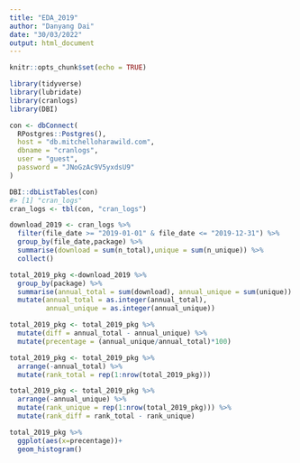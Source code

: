 ```yaml
---
title: "EDA_2019"
author: "Danyang Dai"
date: "30/03/2022"
output: html_document
---
```


```r
knitr::opts_chunk$set(echo = TRUE)
```


```r
library(tidyverse)
library(lubridate)
library(cranlogs)
library(DBI)
```

```r
con <- dbConnect(
  RPostgres::Postgres(),
  host = "db.mitchelloharawild.com",
  dbname = "cranlogs",
  user = "guest",
  password = "JNoGzAc9V5yxdsU9"
)

DBI::dbListTables(con)
#> [1] "cran_logs"
cran_logs <- tbl(con, "cran_logs")
```

```r
download_2019 <- cran_logs %>% 
  filter(file_date >= "2019-01-01" & file_date <= "2019-12-31") %>%
  group_by(file_date,package) %>% 
  summarise(download = sum(n_total),unique = sum(n_unique)) %>% 
  collect()
```

```r
total_2019_pkg <-download_2019 %>% 
  group_by(package) %>% 
  summarise(annual_total = sum(download), annual_unique = sum(unique)) %>% 
  mutate(annual_total = as.integer(annual_total),
         annual_unique = as.integer(annual_unique))

total_2019_pkg <- total_2019_pkg %>% 
  mutate(diff = annual_total - annual_unique) %>% 
  mutate(precentage = (annual_unique/annual_total)*100)

total_2019_pkg <- total_2019_pkg %>% 
  arrange(-annual_total) %>% 
  mutate(rank_total = rep(1:nrow(total_2019_pkg)))

total_2019_pkg <- total_2019_pkg %>% 
  arrange(-annual_unique) %>% 
  mutate(rank_unique = rep(1:nrow(total_2019_pkg))) %>% 
  mutate(rank_diff = rank_total - rank_unique)
```

```r
total_2019_pkg %>% 
  ggplot(aes(x=precentage))+
  geom_histogram()
```

